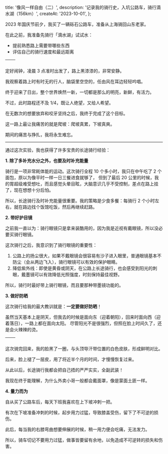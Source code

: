   title: '像风一样自由（二）',
  description: '记录我的骑行史，入坑公路车，骑行滴水湖（156km）',
  createAt: '2023-10-01',
};

2023 年国庆节前夕，我买了一辆砾石公路车，准备从上海骑回山东老家。


<BaseImage src={xds.src} alt="我的第一辆公路车：喜得盛 GT300" />

在此之前，我准备先骑行「滴水湖」试试水：

- 提前熟悉路上需要带哪些东西
- 评估自己的骑行速度和最远距离



| <TableImage src={lake.src} alt="滴水湖"/> | <TableImage src={night.src} alt="凌晨 3 点出发" /> |
| :---------------------------------------: | :------------------------------------------------: |

定好闹钟，凌晨 3 点准时出发了，路上黑漆漆的，非常安静。

我观察着路上时有时无的行人，脑袋里空空的，任由风在耳边轻轻吟唱。


<BaseImage src={morning.src} alt="迎接日出" />

终于迎来了日出，整个世界焕然一新，一切都是那么的明亮，新鲜，有活力。

不过，此时路程还不及 1/4，既让人绝望，又给人希望。


<WrappedImage src={lakeMiles.src} alt="总距离 156 km" maxWidth="320px" />

在无数次的想要放弃和咬牙坚持之后，我终于完成了这个目标。

这一路上最让我痛苦的就是爬坡：爬坡真累，下坡真爽。

期间的痛苦与挣扎，我将永生难忘。

---

通过这次实验，我也获得了许多宝贵的长途骑行经验：

**1. 除了多补充水分之外，也要及时补充能量**

骑行是一项非常耗体能的运动。这次骑行全程 10 个多小时，我只在中午吃了 2 个面包，原以为像平时一样一日三餐进食就够了，
但到了最后 20 公里的时候，我的胃超级难受想吐，而且感觉头晕目眩，大脑意识几乎不受控制，差点在路上挂了，现在想想十分后怕。

所以，长途骑行及时补充能量很重要。我的策略是少食多餐：每骑行 2 个小时左右，就在路边找个饭馆吃饭，然后再继续赶路。

**2. 带好护目镜**

之前我一直以为：骑行眼镜只是拿来装酷用的，因为我是近视有戴眼镜，所以没必要买骑行眼镜。

这次骑行之后，我意识到了骑行眼镜的重要性：

1. 公路上的扬尘很大，如果不戴眼镜会很容易有沙子进入眼里，普通眼镜基本不防尘（会从两边飞入），骑行眼镜可以有效的保护眼睛。
2. 降低紫外线：即使是黄昏或阴天，在公路上长途骑行，也会感受到阳光的刺眼，戴墨镜可以有效降低光照强度，时刻保持最佳视野。

所以，骑行时最好带上骑行眼镜，而且要那种带墨镜功能的。

**3. 做好防晒**

这次骑行给我的最大教训就是：**一定要做好防晒**！

虽然当天基本上是阴天，但我去的时候是面向东（迎着朝阳），回来时面向西（迎着落日），一路上都在面向太阳。
尽管阳光不是很强烈，但照在脸上时间久了，还是会火辣辣的烫。



| <TableImage src={before.src} alt="注意头顶导汗带"/> | <TableImage src={after.src} alt="脸晒黑了一层皮" /> |
| :-------------------------------------------------: | :-------------------------------------------------: |

这次骑完回来，我的脸黑了一圈，与头顶导汗带位置的白色皮肤，形成鲜明对比。

后来，脸上褪了一层皮，用了将近半个月的时间，才慢慢恢复过来。


<BaseImage src={mask.src} alt="全副武装" />

从此以后，长途骑行我都会把自己捂的严严实实，全副武装！

我现在终于能理解，为什么外卖小哥一般都会戴面罩，像是蒙面土匪一样。

**4. 量力而为**

自从买了公路车后，每天下班我喜欢在上下坡冲刺一把。

有次在下坡准备冲刺的时候，起步用力过猛，导致膝盖受伤，留下了不可逆的损伤。

此后，每当我的右膝弯曲想要伸展的时候，稍一用力便会吃痛，无法发力。

所以，骑车切记不要用力过猛，做事皆要留有余地，以免造成不可逆转的损失和伤害。
